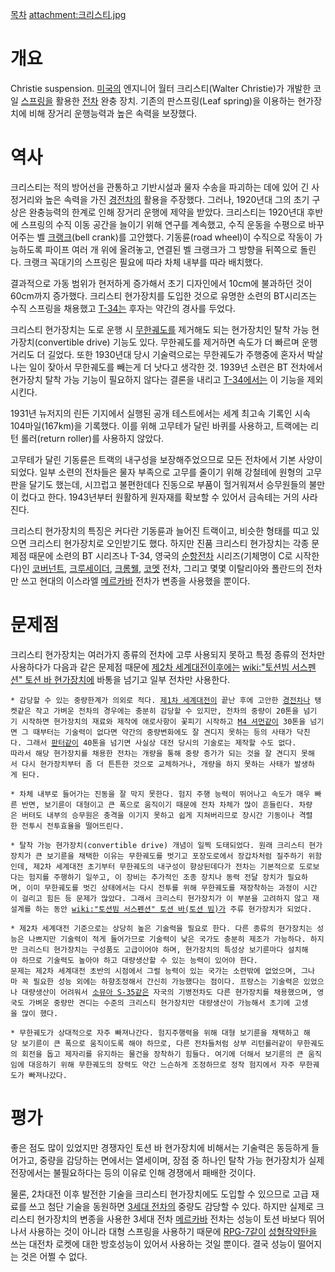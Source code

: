 [[목차]]
attachment:크리스티.jpg
= 개요 =
Christie suspension. [[미국]]의 엔지니어 월터 크리스티(Walter Christie)가 개발한 코일 [[스프링]]을 활용한 [[전차]] 완충 장치. 기존의 판스프링(Leaf spring)을 이용하는 현가장치에 비해 장거리 운행능력과 높은 속력을 보장했다.

= 역사 =
크리스티는 적의 방어선을 관통하고 기반시설과 물자 수송을 파괴하는 데에 있어 긴 사정거리와 높은 속력을 가진 [[경전차]]의 활용을 주장했다. 그러나, 1920년대 그의 초기 구상은 완충능력의 한계로 인해 장거리 운행에 제약을 받았다. 크리스티는 1920년대 후반에 스프링의 수직 이동 공간을 늘이기 위해 연구를 계속했고, 수직 운동을 수평으로 바꾸어주는 벨 [[크랭크]](bell crank)를 고안했다. 기동륜(road wheel)이 수직으로 작동이 가능하도록 파이프 여러 개 위에 올려놓고, 연결된 벨 크랭크가 그 방향을 뒤쪽으로 돌린다. 크랭크 꼭대기의 스프링은 필요에 따라 차체 내부를 따라 배치했다.

결과적으로 가동 범위가 현저하게 증가해서 초기 디자인에서 10cm에 불과하던 것이 60cm까지 증가했다. 크리스티 현가장치를 도입한 것으로 유명한 소련의 BT시리즈는 수직 스프링을 채용했고 [[T-34]]는 후자는 약간의 경사를 두었다.

크리스티 현가장치는 도로 운행 시 [[무한궤도]]를 제거해도 되는 현가장치인 탈착 가능 현가장치(convertible drive) 기능도 있다. 무한궤도를 제거하면 속도가 더 빠르며 운행 거리도 더 길었다. 또한 1930년대 당시 기술력으로는 무한궤도가 주행중에 혼자서 박살나는 일이 잦아서 무한궤도를 빼는게 더 낫다고 생각한 것. 1939년 소련은 BT 전차에서 현가장치 탈착 가능 기능이 필요하지 않다는 결론을 내리고 [[T-34]]에서는 이 기능을 제외시킨다.

1931년 뉴저지의 린든 기지에서 실행된 공개 테스트에서는 세계 최고속 기록인 시속 104마일(167km)을 기록했다. 이를 위해 고무테가 달린 바퀴를 사용하고, 트랙에는 리턴 롤러(return roller)를 사용하지 않았다.

고무테가 달린 기동륜은 트랙의 내구성을 보장해주었으므로 모든 전차에서 기본 사양이 되었다. 일부 소련의 전차들은 물자 부족으로 고무를 줄이기 위해 강철테에 원형의 고무판을 달기도 했는데, 시끄럽고 불편한데다 진동으로 부품이 헐거워져서 승무원들의 불만이 컸다고 한다. 1943년부터 원활하게 원자재를 확보할 수 있어서 금속테는 거의 사라진다.

크리스티 현가장치의 특징은 커다란 기동륜과 늘어진 트랙이고, 비슷한 형태를 띠고 있으면 크리스티 현가장치로 오인받기도 했다. 하지만 진품 크리스티 현가장치는 각종 문제점 때문에 소련의 BT 시리즈나 T-34, 영국의 [[순항전차]] 시리즈(기체명이 C로 시작한다)인 [[코버넌트]], [[크루세이더]], [[크롬웰]], [[코멧]] 전차, 그리고 몇몇 이탈리아와 폴란드의 전차만 쓰고 현대의 이스라엘 [[메르카바]] 전차가 변종을 사용했을 뿐이다.

= 문제점 =
크리스티 현가장치는 여러가지 종류의 전차에 고루 사용되지 못하고 특정 종류의 전차만 사용하다가 다음과 같은 문제점 때문에 [[제2차 세계대전]]이후에는 [[wiki:"토션빔 서스펜션" 토션 바 현가장치]]에 바통을 넘기고 일부 전차만 사용한다.

 * 감당할 수 있는 중량한계가 의외로 적다. [[제1차 세계대전]]이 끝난 후에 고안한 [[경전차]]나 탱켓같은 작고 가벼운 전차의 경우에는 충분히 감당할 수 있지만, 전차의 중량이 20톤을 넘기기 시작하면 현가장치의 재료와 제작에 애로사항이 꽃피기 시작하고 [[M4 셔먼]]같이 30톤을 넘기면 그 때부터는 기술력이 없다면 약간의 중량변화에도 잘 견디지 못하는 등의 사태가 닥친다. 그래서 [[판터]]같이 40톤을 넘기면 사실상 대전 당시의 기술로는 제작할 수도 없다.
 따라서 해당 현가장치를 채용한 전차는 개량을 통해 중량 증가가 되는 것을 잘 견디지 못해서 다시 현가장치부터 좀 더 튼튼한 것으로 교체하거나, 개량을 하지 못하는 사태가 발생하게 된다.

 * 차체 내부로 들어가는 진동을 잘 막지 못한다. 험지 주행 능력이 뛰어나고 속도가 매우 빠른 반면, 보기륜이 대형이고 큰 폭으로 움직이기 때문에 전차 차체가 많이 흔들린다. 차량은 버텨도 내부의 승무원은 충격을 이기지 못하고 쉽게 지쳐버리므로 장시간 기동이나 격렬한 전투시 전투효율을 떨어뜨린다.

 * 탈착 가능 현가장치(convertible drive) 개념이 일찍 도태되었다. 원래 크리스티 현가장치가 큰 보기륜을 채택한 이유는 무한궤도를 벗기고 포장도로에서 장갑차처럼 질주하기 위함인데, 제2차 세계대전 초기부터 무한궤도의 내구성이 향상된데다가 전차는 기본적으로 도로보다는 험지를 주행하기 일쑤고, 이 장비는 추가적인 조종 장치나 동력 전달 장치가 필요하며, 이미 무한궤도를 벗긴 상태에서는 다시 전투를 위해 무한궤도를 재장착하는 과정이 시간이 걸리고 힘든 등 문제가 많았다. 그래서 크리스티 현가장치가 이 부분을 고려하지 않고 재설계를 하는 동안 [[wiki:"토션빔 서스펜션" 토션 바(토션 빔)]]가 주류 현가장치가 되었다.

 * 제2차 세계대전 기준으로는 상당히 높은 기술력을 필요로 한다. 다른 종류의 현가장치는 성능은 나쁘지만 기술력이 적게 들어가므로 기술력이 낮은 국가도 충분히 제조가 가능하다. 하지만 크리스티 현가장치는 구성품도 고급이어야 하며, 현가장치의 특성상 보기륜마다 설치해야 하므로 기술력도 높아야 하고 대량생산할 수 있는 능력이 있어야 한다.
 문제는 제2차 세계대전 초반의 시점에서 그럴 능력이 있는 국가는 소련밖에 없었으며, 그나마 꼭 필요한 성능 외에는 하향조정해서 간신히 가능했다는 점이다. 프랑스는 기술력은 있었으나 대량생산이 어려워서 [[소뮤아 S-35]]같은 자국의 기병전차도 다른 현가장치를 채용했으며, 영국도 가벼운 중량만 견디는 수준의 크리스티 현가장치만 대량생산이 가능해서 초기에 고생을 많이 했다.

 * 무한궤도가 상대적으로 자주 빠져나간다. 험지주행력을 위해 대형 보기륜을 채택하고 해당 보기륜이 큰 폭으로 움직이도록 해야 하므로, 다른 전차들처럼 상부 리턴롤러같이 무한궤도의 회전을 돕고 제자리를 유지하는 물건을 장착하기 힘들다. 여기에 더해서 보기륜의 큰 움직임에 대응하기 위해 무한궤도의 장력도 약간 느슨하게 조정하므로 정작 험지에서 자주 무한궤도가 빠져나갔다.

= 평가 =
좋은 점도 많이 있었지만 경쟁자인 토션 바 현가장치에 비해서는 기술력은 동등하게 들어가고, 중량을 감당하는 면에서는 열세이며, 장점 중 하나인 탈착 가능 현가장치가 실제 전장에서는 불필요하다는 등의 이유로 인해 경쟁에서 패배한 것이다.

물론, 2차대전 이후 발전한 기술을 크리스티 현가장치에도 도입할 수 있으므로 고급 재료를 쓰고 첨단 기술을 동원하면 [[3세대 전차]]의 중량도 감당할 수 있다. 하지만 실제로 크리스티 현가장치의 변종을 사용한 3세대 전차 [[메르카바]] 전차는 성능이 토션 바보다 뛰어나서 사용하는 것이 아니라 대형 스프링을 사용하기 때문에 [[RPG-7]]같이 [[성형작약]]탄을 쓰는 대전차 로켓에 대한 방호성능이 있어서 사용하는 것일 뿐이다. 결국 성능이 떨어지는 것은 어쩔 수 없다.
